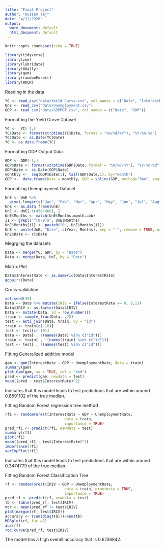 ---
title: "Final Project"
author: "Hussam Taj"
date: "4/11/2020"
output:
  word_document: default
  html_document: default
---

```{r setup, include=FALSE}
knitr::opts_chunk$set(echo = TRUE)
```

```{r,echo=FALSE}
library(tidyverse)
library(zoo)
library(lubridate)
library(GGally)
library(gam)
library(randomForest)
library(ROCR)
```

Reading in the data
```{r}
YC <- read_csv("data/Yeild Curve.csv", col_names = c("Date", "InterestRate"))
UnE <- read_csv("data/Unemployment.csv")
GDP <- read_csv("data/GDPPOT.csv", col_names = c("Date", "GDP"))
```
Formatting the Yield Curve Dataset
```{r}
YC <-  YC[-1,]
YC$Date <- format(strptime(YC$Date, format = "%m/%d/%Y"), "%Y-%m-%d")
YC$Date <- as.Date(YC$Date)
YC <- as.data.frame(YC)
```

Formatting GDP Output Data
```{r}
GDP <- GDP[-1,]
GDP$Date <- format(strptime(GDP$Date, format = "%m/%d/%Y"), "%Y-%m-%d")
GDP$Date <- as.Date(GDP$Date)
monthly <-  seq(GDP$Date[1], tail(GDP$Date,1), by="month")
GDP <-  data.frame(Date = monthly, GDP = spline(GDP, method="fmm", xout = monthly)$y)
```

Formatiing Unemployment Dataset
```{r}
UnE <- UnE %>% 
  pivot_longer(c("Jan", "Feb", "Mar", "Apr", "May", "Jun", "Jul", "Aug", "Sep", "Oct", "Nov", "Dec"), names_to = "Months", values_to = "UnemploymentRate")
UnE <- as.data.frame(UnE)
UnE <- UnE[-c(458:468), ]
UnE$Months <- match(UnE$Months,month.abb)
i1 <- grepl("^[0-9]$", UnE$Months)
UnE$Months[i1] <- paste0("0", UnE$Months[i1])
UnE <- unite(UnE, "Date", c(Year, Months), sep = "-", remove = TRUE, na.rm = FALSE)
UnE$Date <- YC$Date
```

Megrging the datasets
```{r}
Data <- merge(YC, GDP, by = "Date")
Data <- merge(Data, UnE, by = "Date")
```

Matrix Plot
```{r}
Data$InterestRate <- as.numeric(Data$InterestRate)
ggpairs(Data)
```

Cross-validation
```{r}
set.seed(39)
Data <- Data %>% mutate(IRIV = ifelse(InterestRate >= 0, 0,1))
Data$IRIV <- as.factor(Data$IRIV)
Data <- mutate(Data, id = row_number())
train <- sample_frac(Data, .75)
test <- anti_join(Data, train, by = "id")
train <- train[c(-10)]
test <- test[c(-10)]
Data <- Data[ , !(names(Data) %in% c("id"))]
train <- train[ , !(names(train) %in% c("id"))]
test <- test[ , !(names(test) %in% c("id"))]
```

Fitting Generalized additive model
```{r}
gam <- gam(InterestRate ~ GDP + UnemploymentRate, data = train)
summary(gam)
plot.Gam(gam, se = TRUE, col = "red")
pred <- predict(gam, newdata = test)
mean((pred - test$InterestRate)^2)
```
Indicates that this model leads to test predictions that are within around 0.8591102 of the true median.

Fitting Random Forest regression tree method
```{r}
rf1 <- randomForest(InterestRate ~ GDP + UnemploymentRate, 
                           data = train,
                           importance = TRUE)
pred_rf1 <- predict(rf1, newdata = test)
summary(rf1)
plot(rf1)
mean((pred_rf1 - test$InterestRate)^2)
importance(rf1)
varImpPlot(rf1)
```
Indicates that this model leads to test predictions that are within around 0.3474779 of the true median.


Fitting Random Forest Classification Tree 
```{r}
rf <- randomForest(IRIV ~ GDP + UnemploymentRate, 
                           data = train, proximity = TRUE,
                           importance = TRUE)
pred_rf <- predict(rf, newdata = test)
tb <- table(pred_rf, test$IRIV)
mcr <- mean(pred_rf != test$IRIV)
plot(margin(rf, test$IRIV))
accuracy <- (sum(diag(tb)))/sum(tb)
MDSplot(rf, fac =2)
auc(rf)
roc.curve(pred_rf, test$IRIV)
```
The model has a high overall accuracy that is 0.9736842.

